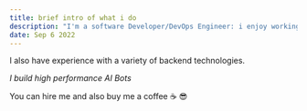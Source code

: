 ```yaml
---
title: brief intro of what i do
description: "I'm a software Developer/DevOps Engineer: i enjoy working with Nextjs & react js." 
date: Sep 6 2022
---
```


I also have experience with a variety of backend technologies. 

_I build high performance AI Bots_

You can hire me and also buy me a coffee ☕️ 😎

